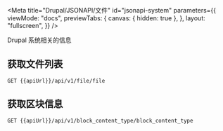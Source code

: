 
<Meta
  title="Drupal/JSONAPI/文件"
  id="jsonapi-system"
  parameters={{
    viewMode: "docs",
    previewTabs: {
      canvas: { hidden: true },
    },
    layout: "fullscreen",
  }}
/>

Drupal 系统相关的信息

## 获取文件列表

```
GET {{apiUrl}}/api/v1/file/file
```

## 获取区块信息

```
GET {{apiUrl}}/api/v1/block_content_type/block_content_type
```

